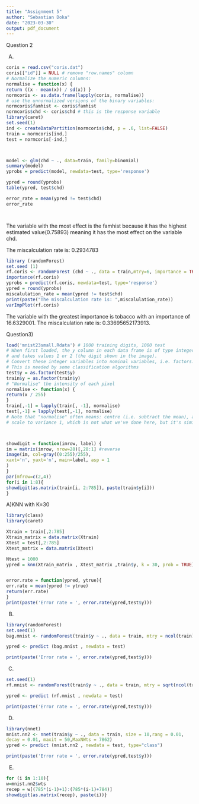 ---
title: "Assignment 5"
author: "Sebastian Doka"
date: "2023-03-30"
output: pdf_document
---

Question 2

A)
```{r}
coris = read.csv("coris.dat")
coris[["id"]] = NULL # remove "row.names" column
# Normalize the numeric columns:
normalise = function(x) {
return ((x - mean(x)) / sd(x)) }
normcoris <- as.data.frame(lapply(coris, normalise))
# use the unnormalized versions of the binary variables:
normcoris$famhist <- coris$famhist
normcoris$chd <- coris$chd # this is the response variable
library(caret)
set.seed(1)
ind <- createDataPartition(normcoris$chd, p = .6, list=FALSE)
train = normcoris[ind,]
test = normcoris[-ind,]



model <- glm(chd ~ ., data=train, family=binomial)
summary(model)
yprobs = predict(model, newdata=test, type='response')

ypred = round(yprobs)
table(ypred, test$chd)

error_rate = mean(ypred != test$chd)
error_rate




```
The variable with the most effect is the famhist because it has the highest estimated value(0.75893) meaning it has the most effect on the variable chd. 

The miscalculation rate is: 0.2934783


```{r}
library (randomForest)
set.seed (1)
rf.coris <- randomForest (chd ~ ., data = train,mtry=6, importance = TRUE)
importance(rf.coris)
yprobs = predict(rf.coris, newdata=test, type='response')
ypred = round(yprobs)
miscalulation_rate = mean(ypred != test$chd)
print(paste("The miscalculation rate is: ",miscalulation_rate))
varImpPlot(rf.coris)
```
The variable with the greatest importance is tobacco with an importance of 16.6329001.
The miscalculation rate is:  0.33695652173913.

Question3)
```{r}
load('mnist23small.Rdata') # 1000 training digits, 1000 test
# When first loaded, the y column in each data frame is of type integer
# and takes values 1 or 2 (the digit shown in the image).
# Convert these integer variables into nominal variables, i.e. factors.
# This is needed by some classification algorithms
test$y = as.factor(test$y)
train$y = as.factor(train$y)
# "Normalise" the intensity of each pixel
normalise <- function(x) {
return(x / 255)
}
train[,-1] = lapply(train[, -1], normalise)
test[,-1] = lapply(test[,-1], normalise)
# Note that "normalise" often means: centre (i.e. subtract the mean), and
# scale to variance 1, which is not what we've done here, but it's similar.



showdigit = function(imrow, label) {
im = matrix(imrow, nrow=28)[,28:1] #reverse
image(im, col=gray((0:255)/255),
xaxt='n', yaxt='n', main=label, asp = 1
)
}
par(mfrow=c(2,4))
for(i in 1:8){
showdigit(as.matrix(train[i, 2:785]), paste(train$y[i]))
}
```

A)KNN with K=30
```{r}
library(class)
library(caret)

Xtrain = train[,2:785]
Xtrain_matrix = data.matrix(Xtrain)
Xtest = test[,2:785]
Xtest_matrix = data.matrix(Xtest)

Ntest = 1000
ypred = knn(Xtrain_matrix , Xtest_matrix ,train$y, k = 30, prob = TRUE) 


error.rate = function(ypred, ytrue){
err.rate = mean(ypred != ytrue) 
return(err.rate)
}
print(paste('Error rate = ', error.rate(ypred,test$y)))
```

B)
```{r}

library(randomForest)
set.seed(1)
bag.mnist <- randomForest(train$y ~ ., data = train, mtry = ncol(train)-1, importance = TRUE)

ypred <- predict (bag.mnist , newdata = test)

print(paste('Error rate = ', error.rate(ypred,test$y)))
```

C)
```{r}
set.seed(1)
rf.mnist <- randomForest(train$y ~ ., data = train, mtry = sqrt(ncol(train)-1), importance = TRUE)

ypred <- predict (rf.mnist , newdata = test)

print(paste('Error rate = ', error.rate(ypred,test$y)))

```

D)
```{r}
library(nnet)
mnist.nn2 <- nnet(train$y ~ ., data = train, size = 10,rang = 0.01,
decay = 0.01, maxit = 50,MaxNWts = 7862)
ypred <- predict (mnist.nn2 , newdata = test, type="class")

print(paste('Error rate = ', error.rate(ypred,test$y)))

```


E)

```{r}
for (i in 1:10){
w=mnist.nn2$wts
recep = w[(785*(i-1)+1):(785*(i-1)+784)]
showdigit(as.matrix(recep), paste(i))}
```

